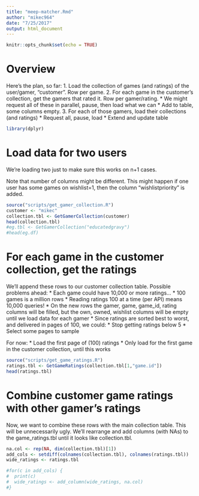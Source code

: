 ```yaml
---
title: "meep-matcher.Rmd"
author: "mikec964"
date: "7/25/2017"
output: html_document
---
```


```r
knitr::opts_chunk$set(echo = TRUE)
```

# Overview
Here's the plan, so far:
1. Load the collection of games (and ratings) of the user/gamer, "customer". Row per game.
2. For each game in the customer's collection, get the gamers that rated it. Row per gamer/rating.
    * We might request all of these in parallel, pause, then load what we can
    * Add to table, some columns empty.
3. For each of those gamers, load their collections (and ratings)
    * Request all, pause, load
    * Extend and update table

```r
library(dplyr)
```

# Load data for two users
We're loading two just to make sure this works on n+1 cases.

Note that number of columns might be different. This might happen if one user has some games on wishlist=1, then the column "wishlistpriority" is added.

```r
source("scripts/get_gamer_collection.R")
customer <- "mikec"
collection.tbl <- GetGamerCollection(customer)
head(collection.tbl)
#eg.tbl <- GetGamerCollection("educatedgravy")
#head(eg.df)
```
# For each game in the customer collection, get the ratings
We'll append these rows to our customer collection table. Possible problems ahead:
* Each game could have 10,000 or more ratings...
  * 100 games is a million rows
  * Reading ratings 100 at a time (per API) means 10,000 queries!
* On the new rows the gamer, game, game_id, rating columns will be filled, but
the own, owned, wishlist columns will be empty until we load data for each gamer
* Since ratings are sorted best to worst, and delivered in pages of 100, we could:
  * Stop getting ratings below 5
  * Select some pages to sample

For now:
 * Load the first page of (100) ratings
 * Only load for the first game in the customer collection, until this works

```r
source("scripts/get_game_ratings.R")
ratings.tbl <- GetGameRatings(collection.tbl[1,"game.id"])
head(ratings.tbl)
```

# Combine customer game ratings with other gamer's ratings
Now, we want to combine these rows with the main collection table. This will be unnecessarily ugly. We'll rearrange and add columns (with NAs) to the game_ratings.tbl until it looks like collection.tbl.

```r
na.col <- rep(NA, dim(collection.tbl)[1])
add_cols <- setdiff(colnames(collection.tbl), colnames(ratings.tbl))
wide_ratings <- ratings.tbl

#for(c in add_cols) {
#  print(c)
#  wide_ratings <- add_column(wide_ratings, na.col)
#}
```
